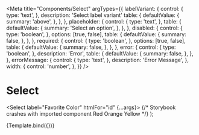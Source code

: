 
<Meta
  title="Components/Select"
  argTypes={{
    labelVariant: {
      control: {
        type: 'text',
      },
      description: 'Select label variant'
      table: {
        defaultValue: {
          summary: 'above',
        },
      },
    },
    placeholder: {
      control: {
        type: 'text',
      },
      table: {
        defaultValue: {
          summary: 'Select an option',
        },
      },
    },
    disabled: {
      control: {
        type: 'boolean',
      },
      options: [true, false],
      table: {
        defaultValue: {
          summary: false,
        },
      },
    },
    required: {
      control: {
        type: 'boolean',
      },
      options: [true, false],
      table: {
        defaultValue: {
          summary: false,
        },
      },
    },
    error: {
      control: {
        type: 'boolean',
      },
      description: 'Error',
      table: {
        defaultValue: {
          summary: false,
        },
      },
    },
    errorMessage: {
      control: {
        type: 'text',
      },
      description: 'Error Message',
    },
    width: {
      control: 'number',
    },
  }}
/>

# Select

  <Select label="Favorite Color" htmlFor="id" {...args}>
    {/* Storybook crashes with imported <Item> component
      <Item>Red</Item>
      <Item>Orange</Item>
      <Item>Yellow</Item> */}
  </Select>
);

<Canvas>
  <Story name="Default">{Template.bind({})}</Story>
</Canvas>

<ArgsTable story="Default" />

